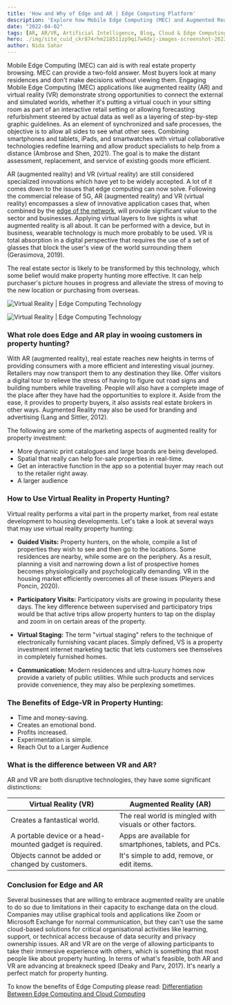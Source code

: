 ```yaml
---
title: 'How and Why of Edge and AR | Edge Computing Platform'
description: 'Explore how Mobile Edge Computing (MEC) and Augmented Reality (AR) are revolutionizing property hunting and real estate. Learn about the transformative potential of edge computing in enhancing AR and VR applications, and discover practical applications in the real estate sector.'
date: "2022-04-02"
tags: [AR, AR/VR, Artificial Intelligence, Blog, Cloud & Edge Computing, Edge Computing, Intelligent Edge, Metaverse]
hero: ./img/site_cuid_ckr874rhm218511zp9qi7w4dxj-images-screenshot-2022-08-03-210010-1659541222075-compressed.jpg
author: Nida Sahar
---
```


Mobile Edge Computing (MEC) can aid is with real estate property browsing. MEC can provide a two-fold answer. Most buyers look at many residences and don't make decisions without viewing them. Engaging Mobile Edge Computing (MEC) applications like augmented reality (AR) and virtual reality (VR) demonstrate strong opportunities to connect the external and simulated worlds, whether it's putting a virtual couch in your sitting room as part of an interactive retail setting or allowing forecasting refurbishment steered by actual data as well as a layering of step-by-step graphic guidelines. As an element of synchronized and safe processes, the objective is to allow all sides to see what other sees. Combining smartphones and tablets, iPads, and smartwatches with virtual collaborative technologies redefine learning and allow product specialists to help from a distance (Ambrose and Shen, 2021). The goal is to make the distant assessment, replacement, and service of existing goods more efficient.

AR (augmented reality) and VR (virtual reality) are still considered specialized innovations which have yet to be widely accepted. A lot of it comes down to the issues that edge computing can now solve. Following the commercial release of 5G, AR (augmented reality) and VR (virtual reality) encompasses a slew of innovative application cases that, when combined by the [edge of the network](/blog/interconnection-oriented-architecture-edge-network/), will provide significant value to the sector and businesses. Applying virtual layers to live sights is what augmented reality is all about. It can be performed with a device, but in business, wearable technology is much more probably to be used. VR is total absorption in a digital perspective that requires the use of a set of glasses that block the user's view of the world surrounding them (Gerasimova, 2019).

The real estate sector is likely to be transformed by this technology, which some belief would make property hunting more effective. It can help purchaser's picture houses in progress and alleviate the stress of moving to the new location or purchasing from overseas.

![Virtual Reality | Edge Computing Technology](https://raw.githubusercontent.com/nifetency/nife-blog-content/main/blog/img/screenshot-2022-08-03-210010-1659541222075-compressed.png)
<br/>



![Virtual Reality | Edge Computing Technology](https://raw.githubusercontent.com/nifetency/nife-blog-content/main/blog/img/ar2-1649923855179-compressed.jpg)
<br/>



### What role does Edge and AR play in wooing customers in property hunting?

With AR (augmented reality), real estate reaches new heights in terms of providing consumers with a more efficient and interesting visual journey. Retailers may now transport them to any destination they like. Offer visitors a digital tour to relieve the stress of having to figure out road signs and building numbers while travelling. People will also have a complete image of the place after they have had the opportunities to explore it. Aside from the ease, it provides to property buyers, it also assists real estate brokers in other ways. Augmented Reality may also be used for branding and advertising (Lang and Sittler, 2012).

The following are some of the marketing aspects of augmented reality for property investment:

- More dynamic print catalogues and large boards are being developed.
- Spatial that really can help for-sale properties in real-time.
- Get an interactive function in the app so a potential buyer may reach out to the retailer right away.
- A larger audience

### How to Use Virtual Reality in Property Hunting?

Virtual reality performs a vital part in the property market, from real estate development to housing developments. Let's take a look at several ways that may use virtual reality property hunting:

- **Guided Visits:** Property hunters, on the whole, compile a list of properties they wish to see and then go to the locations. Some residences are nearby, while some are on the periphery. As a result, planning a visit and narrowing down a list of prospective homes becomes physiologically and psychologically demanding. VR in the housing market efficiently overcomes all of these issues (Pleyers and Poncin, 2020).

- **Participatory Visits:** Participatory visits are growing in popularity these days. The key difference between supervised and participatory trips would be that active trips allow property hunters to tap on the display and zoom in on certain areas of the property.

- **Virtual Staging:** The term "virtual staging" refers to the technique of electronically furnishing vacant places. Simply defined, VS is a property investment internet marketing tactic that lets customers see themselves in completely furnished homes.

- **Communication:** Modern residences and ultra-luxury homes now provide a variety of public utilities. While such products and services provide convenience, they may also be perplexing sometimes.

### The Benefits of Edge-VR in Property Hunting:

- Time and money-saving.
- Creates an emotional bond.
- Profits increased.
- Experimentation is simple.
- Reach Out to a Larger Audience

### What is the difference between VR and AR?

AR and VR are both disruptive technologies, they have some significant distinctions:

| **Virtual Reality (VR)**                                | **Augmented Reality (AR)**                                |
| -------------------------------------------------------- | ---------------------------------------------------------- |
| Creates a fantastical world.                            | The real world is mingled with visuals or other factors.  |
| A portable device or a head-mounted gadget is required. | Apps are available for smartphones, tablets, and PCs.    |
| Objects cannot be added or changed by customers.        | It's simple to add, remove, or edit items.               |

### Conclusion for Edge and AR

Several businesses that are willing to embrace augmented reality are unable to do so due to limitations in their capacity to exchange data on the cloud. Companies may utilise graphical tools and applications like Zoom or Microsoft Exchange for normal communication, but they can't use the same cloud-based solutions for critical organisational activities like learning, support, or technical access because of data security and privacy ownership issues. AR and VR are on the verge of allowing participants to take their immersive experience with others, which is something that most people like about property hunting. In terms of what's feasible, both AR and VR are advancing at breakneck speed (Deaky and Parv, 2017). It's nearly a perfect match for property hunting.

To know the benefits of Edge Computing please read: [Differentiation Between Edge Computing and Cloud Computing](/blog/differentiation-between-edge-computing-and-cloud-computing-a-study)
